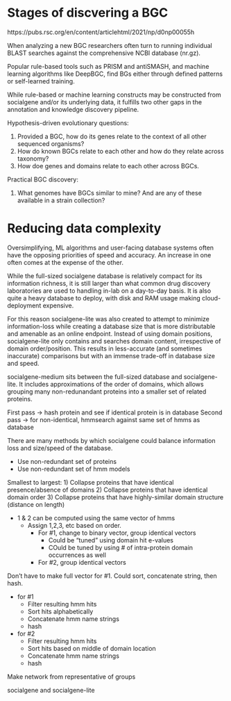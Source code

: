 


# Stages of discvering a BGC





https://pubs.rsc.org/en/content/articlehtml/2021/np/d0np00055h

When analyzing a new BGC researchers often turn to running individual BLAST searches against the comprehensive NCBI database (nr.gz).

Popular rule-based tools such as PRISM and antiSMASH, and machine learning algorithms like DeepBGC, find BGs either through defined patterns or self-learned training.

While rule-based or machine learning constructs may be constructed from socialgene and/or its underlying data, it fulfills two other gaps in the annotation and knowledge discovery pipeline.

Hypothesis-driven evolutionary questions:

1) Provided a BGC, how do its genes relate to the context of all other sequenced organisms?
2) How do known BGCs relate to each other and how do they relate across taxonomy?
3) How doe genes and domains relate to each other across BGCs.

Practical BGC discovery:

1) What genomes have BGCs similar to mine? And are any of these available in a strain collection?

# Reducing data complexity


Oversimplifying, ML algorithms and user-facing database systems often have the opposing priorities of speed and accuracy. An increase in one often comes at the expense of the other.

While the full-sized socialgene database is relatively compact for its information richness, it is still larger than what common drug discovery laboratories are used to handling in-lab on a day-to-day basis. It is also quite a heavy database to deploy, with disk and RAM usage making cloud-deployment expensive.

For this reason socialgene-lite was also created to attempt to minimize information-loss while creating a database size that is more distributable and amenable as an online endpoint. Instead of using domain positions, socialgene-lite only contains and searches domain content, irrespective of domain order/position. This results in less-accurate (and sometimes inaccurate) comparisons but with an immense trade-off in database size and speed.

socialgene-medium sits between the full-sized database and socialgene-lite. It includes approximations of the order of domains, which allows grouping many non-redunandant proteins into a smaller set of related proteins.






First pass -> hash protein and see if identical protein is in database
Second pass -> for non-identical, hmmsearch against same set of hmms as database






There are many methods by which socialgene could balance information loss and size/speed of the database.

- Use non-redundant set of proteins
- Use non-redundant set of hmm models

Smallest to largest:
1) Collapse proteins that have identical presence/absence of domains
2) Collapse proteins that have identical domain order
3) Collapse proteins that have highly-similar domain structure (distance on length)

- 1 & 2 can be computed using the same vector of hmms
  - Assign 1,2,3, etc based on order.
    - For #1, change to binary vector, group identical vectors
        - Could be "tuned" using domain hit e-values
        - COuld be tuned by using # of intra-protein domain occurrences as well
    - For #2, group identical vectors



Don't have to make full vector for #1. Could sort, concatenate string, then hash.




- for #1
  - Filter resulting hmm hits
  - Sort hits alphabetically
  - Concatenate hmm name strings
  - hash

- for #2
  - Filter resulting hmm hits
  - Sort hits based on middle of domain location
  - Concatenate hmm name strings
  - hash


Make network from representative of groups


socialgene and socialgene-lite
